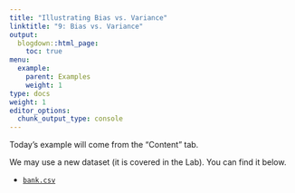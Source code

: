 ```yaml
---
title: "Illustrating Bias vs. Variance"
linktitle: "9: Bias vs. Variance"
output:
  blogdown::html_page:
    toc: true
menu:
  example:
    parent: Examples
    weight: 1
type: docs
weight: 1
editor_options:
  chunk_output_type: console
---
```


:::fyi

Today's example will come from the "Content" tab.

We may use a new dataset (it is covered in the Lab). You can find it below.

- [<i class="fas fa-file-csv"></i> `bank.csv`](/projects/data/bank.csv)

:::
